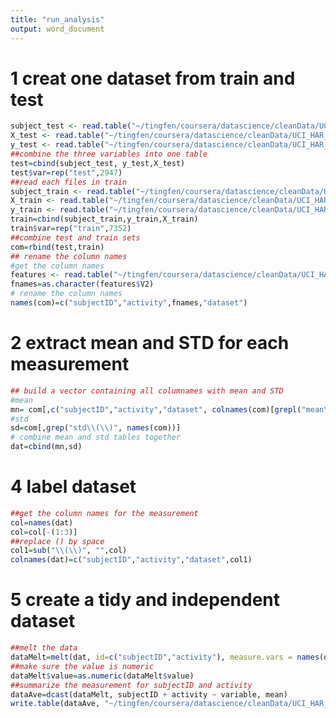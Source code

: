 ```yaml
---
title: "run_analysis"
output: word_document
---
```


##########################################
# 1 creat one dataset from train and test
##########################################
 

```r
subject_test <- read.table("~/tingfen/coursera/datascience/cleanData/UCI_HAR_Dataset/test/subject_test.txt", quote="\"", comment.char="")
X_test <- read.table("~/tingfen/coursera/datascience/cleanData/UCI_HAR_Dataset/test/X_test.txt", quote="\"", comment.char="")
y_test <- read.table("~/tingfen/coursera/datascience/cleanData/UCI_HAR_Dataset/test/y_test.txt", quote="\"", comment.char="")
##combine the three variables into one table
test=cbind(subject_test, y_test,X_test)
test$var=rep("test",2947)
##read each files in train
subject_train <- read.table("~/tingfen/coursera/datascience/cleanData/UCI_HAR_Dataset/train/subject_train.txt", quote="\"", comment.char="")
X_train <- read.table("~/tingfen/coursera/datascience/cleanData/UCI_HAR_Dataset/train/X_train.txt", quote="\"", comment.char="")
y_train <- read.table("~/tingfen/coursera/datascience/cleanData/UCI_HAR_Dataset/train/y_train.txt", quote="\"", comment.char="")
train=cbind(subject_train,y_train,X_train)
train$var=rep("train",7352)
##combine test and train sets
com=rbind(test,train)
## rename the column names
#get the column names
features <- read.table("~/tingfen/coursera/datascience/cleanData/UCI_HAR_Dataset/features.txt", quote="\"", comment.char="")
fnames=as.character(features$V2)
# rename the column names
names(com)=c("subjectID","activity",fnames,"dataset")
```
############################################
# 2 extract mean and STD for each measurement
############################################
```r
## build a vector containing all columnames with mean and STD
#mean
mn= com[,c("subjectID","activity","dataset", colnames(com)[grepl("mean\\(\\)",names(com))])]
#std
sd=com[,grep("std\\(\\)", names(com))]
# combine mean and std tables together
dat=cbind(mn,sd)
```
##########################################
# 4 label dataset
##########################################
```r
##get the column names for the measurement
col=names(dat)
col=col[-(1:3)]
##replace () by space
col1=sub("\\(\\)", "",col)
colnames(dat)=c("subjectID","activity","dataset",col1)
```
##########################################
# 5 create a tidy and independent dataset
##########################################
```r
##melt the data
dataMelt=melt(dat, id=c("subjectID","activity"), measure.vars = names(dat)[-(1:3)])
##make sure the value is numeric
dataMelt$value=as.numeric(dataMelt$value)
##summarize the measurement for subjectID and activity
dataAve=dcast(dataMelt, subjectID + activity ~ variable, mean)
write.table(dataAve, "~/tingfen/coursera/datascience/cleanData/UCI_HAR_Dataset/dataset.txt", row.names=F, quote=F, sep="\t")
```


